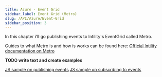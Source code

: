 ```yaml
---
title: Azure - Event Grid
sidebar_label: Event Grid (Metro)
slug: /API/Azure/Event-Grid
sidebar_position: 3
---
```


In this chapter i'll go publishing events to Intility's EventGrid called Metro.

Guides to what Metro is and how is works can be found here: [Official Intility documentation on Metro](https://developers.intility.com/guides/metro/about_metro) 

**TODO write text and create examples**

[JS sample on publishing events](https://gitlab.intility.com/metro/samples/-/blob/master/js/publish-events/index.js)
[JS sample on subscribing to events](https://gitlab.intility.com/metro/samples/-/blob/master/js/subscribe-to-events/index.js)
